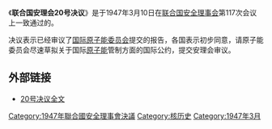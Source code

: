 {{Infobox UN resolution
|number = 20
|organ = SC
|date = 3月10日
|year = 1947年
|meeting = 117
|code = S/296
|document = 
|for = 11
|abstention = 0
|against = 0
|subject = 原子能：国际管制
|result = 通过 
|image = Nuclear symbol.jpg
|caption = 
}}
《'''联合国安理会20号决议'''》是于1947年3月10日在[[联合国安全理事会|联合国安全理事会]]第117次会议上一致通过的。

决议表示已经审议了[[国际原子能委员会|国际原子能委员会]]提交的报告，各国表示初步同意，请原子能委员会尽速草拟关于国际[[原子能|原子能]]管制方面的国际公约，提交安理会审议。

==外部链接==
*[https://undocs.org/S/RES/20(1947) 20号决议全文] {{Wayback|url=https://undocs.org/S/RES/20(1947) |date=20190704040308 }}

{{UN-stub}}
{{UNSCR 1947}}
[[Category:1947年聯合國安全理事會決議|Category:1947年聯合國安全理事會決議]]
[[Category:核历史|Category:核历史]]
[[Category:1947年3月|Category:1947年3月]]